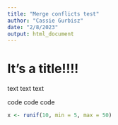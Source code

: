 ```yaml
---
title: "Merge conflicts test"
author: "Cassie Gurbisz"
date: "2/8/2023"
output: html_document
---
```


# It's a title!!!!

text text text

code code code
```r

x <- runif(10, min = 5, max = 50) 


```

